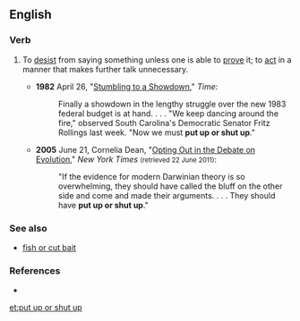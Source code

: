 ==English==

===Verb===
{{head|en|verb|head=[[to]] [[put up]] [[or]] [[shut up]]}}

# {{idiomatic}} To [[desist]] from saying something unless one is able to [[prove]] it; to [[act]] in a manner that makes further talk unnecessary.
#* '''1982''' April 26, "[http://www.time.com/time/magazine/article/0,9171,922881,00.html Stumbling to a Showdown]," ''Time'':
#*: Finally a showdown in the lengthy struggle over the new 1983 federal budget is at hand. . . . "We keep dancing around the fire," observed South Carolina's Democratic Senator Fritz Rollings last week. "Now we must '''put up or shut up'''."
#* '''2005''' June 21, Cornelia Dean, "[http://www.nytimes.com/2005/06/21/science/21evo.html?pagewanted=print Opting Out in the Debate on Evolution ]," ''New York Times'' <small>(retrieved 22 June 2011)</small>:
#*: "If the evidence for modern Darwinian theory is so overwhelming, they should have called the bluff on the other side and come and made their arguments. . . . They should have '''put up or shut up'''."

===See also===
* [[fish or cut bait]]

===References===
* {{R:OneLook}}

[[et:put up or shut up]]